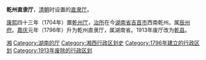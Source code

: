 '''乾州直隶厅'''，[[清朝|清朝]]时设置的[[直隶厅|直隶厅]]。

[[康熙|康熙]]四十三年（1704年）置[[乾州厅|乾州厅]]，[[治所|治所]]在今[[湖南省|湖南省]][[吉首市|吉首市]]西南乾州。属[[辰州府|辰州府]]。[[嘉庆|嘉庆]]元年（1796年）升为乾州直隶厅，属湖南省。1913年废厅改为[[乾县|乾县]]。
 
{{清朝湖南省行政區劃|nocat}}
{{湖南省历史二级政区|nocat}}

{{清朝行政区划小作品}}
[[Category:直隸廳|湘]]
[[Category:湖南的厅|Category:湖南的厅]]
[[Category:湘西行政区划史|Category:湘西行政区划史]]
[[Category:1796年建立的行政区划|Category:1796年建立的行政区划]]
[[Category:1913年废除的行政区划|Category:1913年废除的行政区划]]